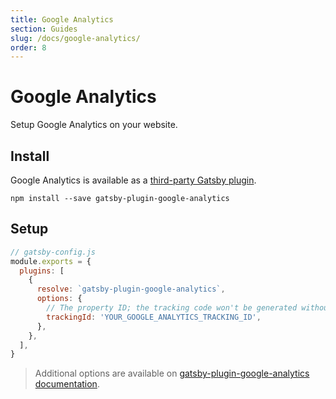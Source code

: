 ```yaml
---
title: Google Analytics
section: Guides
slug: /docs/google-analytics/
order: 8
---
```


# Google Analytics

Setup Google Analytics on your website.

<carbon-ad />

## Install

Google Analytics is available as a [third-party Gatsby plugin](https://www.gatsbyjs.com/plugins/gatsby-plugin-google-analytics/).

```
npm install --save gatsby-plugin-google-analytics
```

## Setup

```js
// gatsby-config.js
module.exports = {
  plugins: [
    {
      resolve: `gatsby-plugin-google-analytics`,
      options: {
        // The property ID; the tracking code won't be generated without it
        trackingId: 'YOUR_GOOGLE_ANALYTICS_TRACKING_ID',
      },
    },
  ],
}
```

> Additional options are available on [gatsby-plugin-google-analytics documentation](https://www.gatsbyjs.com/plugins/gatsby-plugin-google-analytics).

